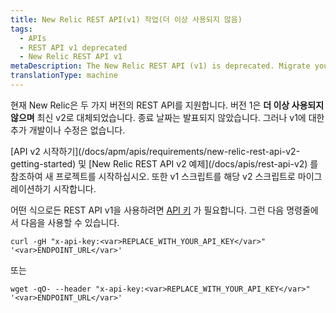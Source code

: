 ```yaml
---
title: New Relic REST API(v1) 작업(더 이상 사용되지 않음)
tags:
  - APIs
  - REST API v1 deprecated
  - New Relic REST API v1
metaDescription: The New Relic REST API (v1) is deprecated. Migrate your v1 scripts to their REST API v2 equivalent.
translationType: machine
---
```


현재 New Relic은 두 가지 버전의 REST API를 지원합니다. 버전 1은 **더 이상 사용되지 않으며** 최신 v2로 대체되었습니다. 종료 날짜는 발표되지 않았습니다. 그러나 v1에 대한 추가 개발이나 수정은 없습니다.

<Callout variant="important">
  [API v2 시작하기](/docs/apm/apis/requirements/new-relic-rest-api-v2-getting-started) 및 [New Relic REST API v2 예제](/docs/apis/rest-api-v2) 를 참조하여 새 프로젝트를 시작하십시오. 또한 v1 스크립트를 해당 v2 스크립트로 마이그레이션하기 시작합니다.
</Callout>

어떤 식으로든 REST API v1을 사용하려면 [API 키](/docs/apm/apis/requirements/api-key) 가 필요합니다. 그런 다음 명령줄에서 다음을 사용할 수 있습니다.

```
curl -gH "x-api-key:<var>REPLACE_WITH_YOUR_API_KEY</var>" '<var>ENDPOINT_URL</var>'
```

또는

```
wget -qO- --header "x-api-key:<var>REPLACE_WITH_YOUR_API_KEY</var>" '<var>ENDPOINT_URL</var>'
```